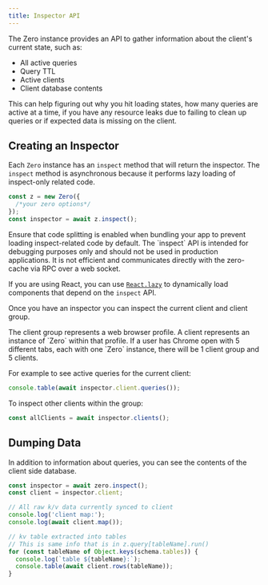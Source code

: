 ```yaml
---
title: Inspector API
---
```


The Zero instance provides an API to gather information about the client's current state, such as:

- All active queries
- Query TTL
- Active clients
- Client database contents

This can help figuring out why you hit loading states, how many queries are active at a time, if you have any resource leaks due to failing to clean up queries or if expected data is missing on the client.

## Creating an Inspector

Each `Zero` instance has an `inspect` method that will return the inspector. The `inspect` method is asynchronous because it performs lazy loading of inspect-only related code.

```ts
const z = new Zero({
  /*your zero options*/
});
const inspector = await z.inspect();
```

<Note type="warning">
  Ensure that code splitting is enabled when bundling your app to prevent
  loading inspect-related code by default. The `inspect` API is intended for
  debugging purposes only and should not be used in production applications. It
  is not efficient and communicates directly with the zero-cache via RPC over a
  web socket.

If you are using React, you can use
[`React.lazy`](https://react.dev/reference/react/lazy) to dynamically load
components that depend on the `inspect` API.

</Note>

Once you have an inspector you can inspect the current client and client group.

<Note heading="Clients and Client Groups">
  The client group represents a web browser profile. A client represents an
  instance of `Zero` within that profile. If a user has Chrome open with 5
  different tabs, each with one `Zero` instance, there will be 1 client group
  and 5 clients.
</Note>

For example to see active queries for the current client:

```ts
console.table(await inspector.client.queries());
```

To inspect other clients within the group:

```ts
const allClients = await inspector.clients();
```

## Dumping Data

In addition to information about queries, you can see the contents of the client side database.

```ts
const inspector = await zero.inspect();
const client = inspector.client;

// All raw k/v data currently synced to client
console.log('client map:');
console.log(await client.map());

// kv table extracted into tables
// This is same info that is in z.query[tableName].run()
for (const tableName of Object.keys(schema.tables)) {
  console.log(`table ${tableName}:`);
  console.table(await client.rows(tableName));
}
```
